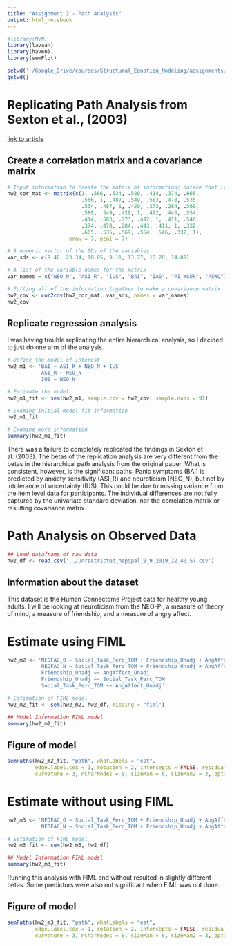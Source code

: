 ```yaml
---
title: "Assignment 2 - Path Analysis"
output: html_notebook
---
```


```r
#library(MVN)
library(lavaan)
library(haven)
library(semPlot)
```

```r
setwd('~/Google_Drive/courses/Structural_Equation_Modeling/assignments/assignment_02/')
getwd()
```

# Replicating Path Analysis from Sexton et al., (2003)
[link to article](https://www.tandfonline.com/doi/abs/10.1080/16506070302321)

## Create a correlation matrix and a covariance matrix
```r
# Input information to create the matrix of information; notice that it is a square matrix with 1s on the diagonal
hw2_cor_mat <- matrix(c(1, .566, .534, .580, .414, .374, .665,
                        .566, 1, .487, .549, .583, .478, .535, 
                        .534, .487, 1, .429, .273, .284, .569, 
                        .580, .549, .429, 1, .492, .443, .554, 
                        .414, .583, .273, .492, 1, .411, .546,
                        .374, .478, .284, .443, .411, 1, .332,
                        .665, .535, .569, .554, .546, .332, 1), 
                    nrow = 7, ncol = 7)

# A numeric vector of the SDs of the variables
var_sds <- c(9.40, 23.34, 18.05, 9.11, 13.77, 15.20, 14.89)

# A list of the variable names for the matrix
var_names = c("NEO_N", "ASI_R", "IUS", "BAI", "IAS", "PI_WSUR", "PSWQ")

# Putting all of the information together to make a covariance matrix
hw2_cov <- cor2cov(hw2_cor_mat, var_sds, names = var_names)
hw2_cov
```


## Replicate regression analysis
I was having trouble replicating the entire hierarchical analysis, so I decided to just do one arm of the analysis.
```r
# Define the model of interest
hw2_m1 <- 'BAI ~ ASI_R + NEO_N + IUS
           ASI_R ~ NEO_N
           IUS ~ NEO_N'

# Estimate the model
hw2_m1_fit <- sem(hw2_m1, sample.cov = hw2_cov, sample.nobs = 91)

# Examine initial model fit information
hw2_m1_fit

# Examine more information
summary(hw2_m1_fit)
```
There was a failure to completely replicated the findings in Sexton et al. (2003). The betas of the replication analysis are very different from the betas in the hierarchical path analysis from the original paper. What is consistent, however, is the significant paths. Panic symptoms (BAI) is predicted by anxiety sensitivity (ASI_R) and neuroticism (NEO_N), but not by intolerance of uncertainty (IUS). This could be due to missing variance from the item level data for participants. The individual differences are not fully captured by the univariate standard deviation, nor the correlation matrix or resulting covariance matrix. 



# Path Analysis on Observed Data

```r
## Load dataframe of raw data
hw2_df <- read.csv('../unrestricted_hspopal_9_9_2019_22_40_57.csv')

```

## Information about the dataset
This dataset is the Human Connectome Project data for healthy young adults. I will be looking at neuroticism from the NEO-PI, a measure of theory of mind, a measure of friendship, and a measure of angry affect.

# Estimate using FIML
```r
hw2_m2 <- 'NEOFAC_O ~ Social_Task_Perc_TOM + Friendship_Unadj + AngAffect_Unadj
           NEOFAC_N ~ Social_Task_Perc_TOM + Friendship_Unadj + AngAffect_Unadj
           Friendship_Unadj ~~ AngAffect_Unadj
           Friendship_Unadj ~~ Social_Task_Perc_TOM
           Social_Task_Perc_TOM ~~ AngAffect_Unadj'

# Estimation of FIML model
hw2_m2_fit <- sem(hw2_m2, hw2_df, missing = "fiml")

## Model Information FIML model
summary(hw2_m2_fit)
```

## Figure of model
```r
semPaths(hw2_m2_fit, "path", whatLabels = "est", 
         edge.label.cex = 1, rotation = 2, intercepts = FALSE, residuals = TRUE, curve = 1, 
         curvature = 3, nCharNodes = 8, sizeMan = 6, sizeMan2 = 3, optimizeLatRes = TRUE, edge.color = "#000000")
```

# Estimate without using FIML
```r
hw2_m3 <- 'NEOFAC_O ~ Social_Task_Perc_TOM + Friendship_Unadj + AngAffect_Unadj
           NEOFAC_N ~ Social_Task_Perc_TOM + Friendship_Unadj + AngAffect_Unadj'

# Estimation of FIML model
hw2_m3_fit <- sem(hw2_m3, hw2_df)

## Model Information FIML model
summary(hw2_m3_fit)
```

Running this analysis with FIML and without resulted in slightly different betas. Some predictors were also not significant when FIML was not done.

## Figure of model
```r
semPaths(hw2_m3_fit, "path", whatLabels = "est", 
         edge.label.cex = 1, rotation = 2, intercepts = FALSE, residuals = TRUE, curve = 1, 
         curvature = 3, nCharNodes = 8, sizeMan = 6, sizeMan2 = 3, optimizeLatRes = TRUE, edge.color = "#000000")
```

